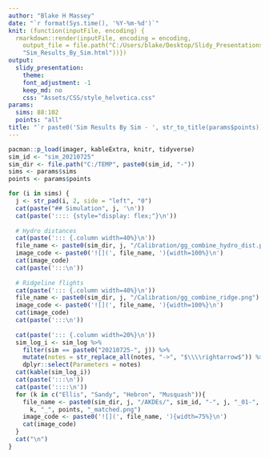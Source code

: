 ```yaml
---
author: "Blake H Massey"
date: "`r format(Sys.time(), '%Y-%m-%d')`"
knit: (function(inputFile, encoding) { 
  rmarkdown::render(inputFile, encoding = encoding, 
    output_file = file.path("C:/Users/blake/Desktop/Slidy_Presentations", 
    "Sim_Results_By_Sim.html"))})
output: 
  slidy_presentation:
    theme: 
    font_adjustment: -1
    keep_md: no
    css: "Assets/CSS/style_helvetica.css"    
params:
  sims: 88:102
  points: "all"
title: "`r paste0('Sim Results By Sim - ', str_to_title(params$points))`"    
---
```


```r
pacman::p_load(imager, kableExtra, knitr, tidyverse)
sim_id <- "sim_20210725"
sim_dir <- file.path("C:/TEMP", paste0(sim_id, "-"))  
sims <- params$sims
points <- params$points

for (i in sims) {  
  j <- str_pad(i, 2, side = "left", "0")
  cat(paste("## Simulation", j, '\n'))
  cat(paste(':::: {style="display: flex;"}\n'))
  
  # Hydro distances
  cat(paste('::: {.column width=40%}\n'))
  file_name <- paste0(sim_dir, j, "/Calibration/gg_combine_hydro_dist.png")
  image_code <- paste0('![](', file_name, '){width=100%}\n')
  cat(image_code)
  cat(paste(':::\n'))
  
  # Ridgeline flights
  cat(paste('::: {.column width=40%}\n'))
  file_name <- paste0(sim_dir, j, "/Calibration/gg_combine_ridge.png")
  image_code <- paste0('![](', file_name, '){width=100%}\n')
  cat(image_code)
  cat(paste(':::\n'))
  
  cat(paste('::: {.column width=20%}\n'))
  sim_log_i <- sim_log %>%
    filter(sim == paste0("20210725-", j)) %>%
    mutate(notes = str_replace_all(notes, "->", "$\\\\rightarrow$")) %>%
    dplyr::select(Parameters = notes)
  cat(kable(sim_log_i))  
  cat(paste(':::\n'))
  cat(paste('::::\n'))
  for (k in c("Ellis", "Sandy", "Hebron", "Musquash")){
    file_name <- paste0(sim_dir, j, "/AKDEs/", sim_id, "-", j, "_01-",
      k, "_", points, "_matched.png")
    image_code <- paste0('![](', file_name, '){width=75%}\n')
    cat(image_code)
  }
  cat("\n")
}
```
